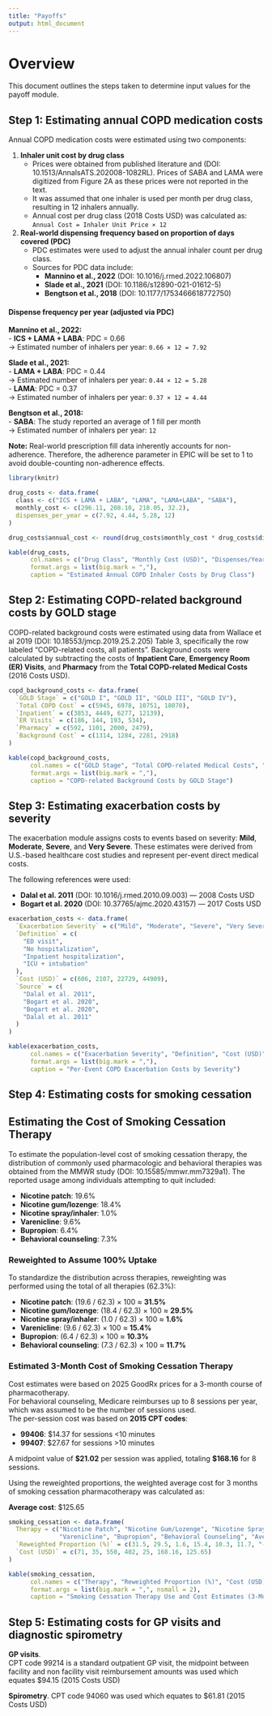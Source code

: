 ```yaml
---
title: "Payoffs"
output: html_document
---
```


# Overview

This document outlines the steps taken to determine input values for the payoff module. 

## Step 1: Estimating annual COPD medication costs

Annual COPD medication costs were estimated using two components:

1. **Inhaler unit cost by drug class**  
   - Prices were obtained from published literature and (DOI: 10.1513/AnnalsATS.202008-1082RL). Prices of SABA and LAMA were digitized from Figure 2A as these prices were not reported in the text.
   - It was assumed that one inhaler is used per month per drug class, resulting in 12 inhalers annually.  
   - Annual cost per drug class (2018 Costs USD) was calculated as:  
     `Annual Cost = Inhaler Unit Price × 12`

2. **Real-world dispensing frequency based on proportion of days covered (PDC)**  
   - PDC estimates were used to adjust the annual inhaler count per drug class.  
   - Sources for PDC data include:
     - **Mannino et al., 2022** (DOI: 10.1016/j.rmed.2022.106807)
     - **Slade et al., 2021** (DOI: 10.1186/s12890-021-01612-5)
     - **Bengtson et al., 2018** (DOI: 10.1177/1753466618772750) 

#### Dispense frequency per year (adjusted via PDC)

**Mannino et al., 2022:**  
- **ICS + LAMA + LABA**: PDC = 0.66  
  → Estimated number of inhalers per year: `0.66 × 12 = 7.92`

**Slade et al., 2021:**  
- **LAMA + LABA**: PDC = 0.44  
  → Estimated number of inhalers per year: `0.44 × 12 = 5.28`  
- **LAMA**: PDC = 0.37  
  → Estimated number of inhalers per year: `0.37 × 12 = 4.44`

**Bengtson et al., 2018:**  
- **SABA**: The study reported an average of 1 fill per month  
  → Estimated number of inhalers per year: `12`

**Note:** Real-world prescription fill data inherently accounts for non-adherence. Therefore, the adherence parameter in EPIC will be set to 1 to avoid double-counting non-adherence effects.

```r

library(knitr)

drug_costs <- data.frame(
  class <- c("ICS + LAMA + LABA", "LAMA", "LAMA+LABA", "SABA"),
  monthly_cost <- c(296.11, 208.10, 218.05, 32.2),
  dispenses_per_year = c(7.92, 4.44, 5.28, 12)
)

drug_costs$annual_cost <- round(drug_costs$monthly_cost * drug_costs$dispenses_per_year, 2)

kable(drug_costs,
      col.names = c("Drug Class", "Monthly Cost (USD)", "Dispenses/Year", "Estimated Annual Cost (USD)"),
      format.args = list(big.mark = ","),
      caption = "Estimated Annual COPD Inhaler Costs by Drug Class")

```

## Step 2: Estimating COPD-related background costs by GOLD stage

COPD-related background costs were estimated using data from Wallace et al 2019 (DOI: 10.18553/jmcp.2019.25.2.205) Table 3, specifically the row labeled "COPD-related costs, all patients". Background costs were calculated by subtracting the costs of **Inpatient Care**, **Emergency Room (ER) Visits**, and **Pharmacy** from the **Total COPD-related Medical Costs** (2016 Costs USD). 

```r

copd_background_costs <- data.frame(
  `GOLD Stage` = c("GOLD I", "GOLD II", "GOLD III", "GOLD IV"),
  `Total COPD Cost` = c(5945, 6978, 10751, 18070),
  `Inpatient` = c(3853, 4449, 6277, 12139),
  `ER Visits` = c(186, 144, 193, 534),
  `Pharmacy` = c(592, 1101, 2000, 2479),
  `Background Cost` = c(1314, 1284, 2281, 2918)
)

kable(copd_background_costs,
      col.names = c("GOLD Stage", "Total COPD-related Medical Costs", "Inpatient", "ER Visits", "Pharmacy", "Background Cost (USD)"),
      format.args = list(big.mark = ","),
      caption = "COPD-related Background Costs by GOLD Stage")

```

## Step 3: Estimating exacerbation costs by severity

The exacerbation module assigns costs to events based on severity: **Mild**, **Moderate**, **Severe**, and **Very Severe**. These estimates were derived from U.S.-based healthcare cost studies and represent per-event direct medical costs.

The following references were used:

- **Dalal et al. 2011** (DOI: 10.1016/j.rmed.2010.09.003) — 2008 Costs USD  
- **Bogart et al. 2020** (DOI: 10.37765/ajmc.2020.43157) — 2017 Costs USD

```r

exacerbation_costs <- data.frame(
  `Exacerbation Severity` = c("Mild", "Moderate", "Severe", "Very Severe"),
  `Definition` = c(
    "ED visit",
    "No hospitalization",
    "Inpatient hospitalization",
    "ICU + intubation"
  ),
  `Cost (USD)` = c(606, 2107, 22729, 44909),
  `Source` = c(
    "Dalal et al. 2011",
    "Bogart et al. 2020",
    "Bogart et al. 2020",
    "Dalal et al. 2011"
  )
)

kable(exacerbation_costs,
      col.names = c("Exacerbation Severity", "Definition", "Cost (USD)", "Source"),
      format.args = list(big.mark = ","),
      caption = "Per-Event COPD Exacerbation Costs by Severity")
```

## Step 4: Estimating costs for smoking cessation 

## Estimating the Cost of Smoking Cessation Therapy

To estimate the population-level cost of smoking cessation therapy, the distribution of commonly used pharmacologic and behavioral therapies was obtained from the MMWR study (DOI: 10.15585/mmwr.mm7329a1). The reported usage among individuals attempting to quit included:

- **Nicotine patch**: 19.6%  
- **Nicotine gum/lozenge**: 18.4%  
- **Nicotine spray/inhaler**: 1.0%  
- **Varenicline**: 9.6%  
- **Bupropion**: 6.4%  
- **Behavioral counseling**: 7.3%  

### Reweighted to Assume 100% Uptake

To standardize the distribution across therapies, reweighting was performed using the total of all therapies (62.3%):

- **Nicotine patch**: (19.6 / 62.3) × 100 ≈ **31.5%**  
- **Nicotine gum/lozenge**: (18.4 / 62.3) × 100 ≈ **29.5%**  
- **Nicotine spray/inhaler**: (1.0 / 62.3) × 100 ≈ **1.6%**  
- **Varenicline**: (9.6 / 62.3) × 100 ≈ **15.4%**  
- **Bupropion**: (6.4 / 62.3) × 100 ≈ **10.3%**  
- **Behavioral counseling**: (7.3 / 62.3) × 100 ≈ **11.7%**  

### Estimated 3-Month Cost of Smoking Cessation Therapy

Cost estimates were based on 2025 GoodRx prices for a 3-month course of pharmacotherapy.  
For behavioral counseling, Medicare reimburses up to 8 sessions per year, which was assumed to be the number of sessions used.  
The per-session cost was based on **2015 CPT codes**:

- **99406**: \$14.37 for sessions <10 minutes  
- **99407**: \$27.67 for sessions >10 minutes  

A midpoint value of **\$21.02** per session was applied, totaling **\$168.16** for 8 sessions.

Using the reweighted proportions, the weighted average cost for 3 months of smoking cessation pharmacotherapy was calculated as:

**Average cost**: \$125.65

```r

smoking_cessation <- data.frame(
  Therapy = c("Nicotine Patch", "Nicotine Gum/Lozenge", "Nicotine Spray/Inhaler", 
              "Varenicline", "Bupropion", "Behavioral Counseling", "Average (weighted)"),
  `Reweighted Proportion (%)` = c(31.5, 29.5, 1.6, 15.4, 10.3, 11.7, "--"),
  `Cost (USD)` = c(71, 35, 550, 402, 25, 168.16, 125.65)
)

kable(smoking_cessation,
      col.names = c("Therapy", "Reweighted Proportion (%)", "Cost (USD)"),
      format.args = list(big.mark = ",", nsmall = 2),
      caption = "Smoking Cessation Therapy Use and Cost Estimates (3-Month Duration)")

```

## Step 5: Estimating costs for GP visits and diagnostic spirometry 

**GP visits**.  
CPT code 99214 is a standard outpatient GP visit, the midpoint between facility and non facility visit reimbursement amounts was used which equates $94.15 (2015 Costs USD)

**Spirometry**. 
CPT code 94060 was used which equates to $61.81 (2015 Costs USD)

